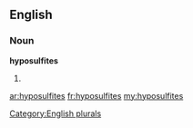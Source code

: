 ==English==

===Noun===
'''hyposulfites'''

# {{plural of|[[hyposulfite]]}}

[[Category:English plurals]]

[[ar:hyposulfites]]
[[fr:hyposulfites]]
[[my:hyposulfites]]